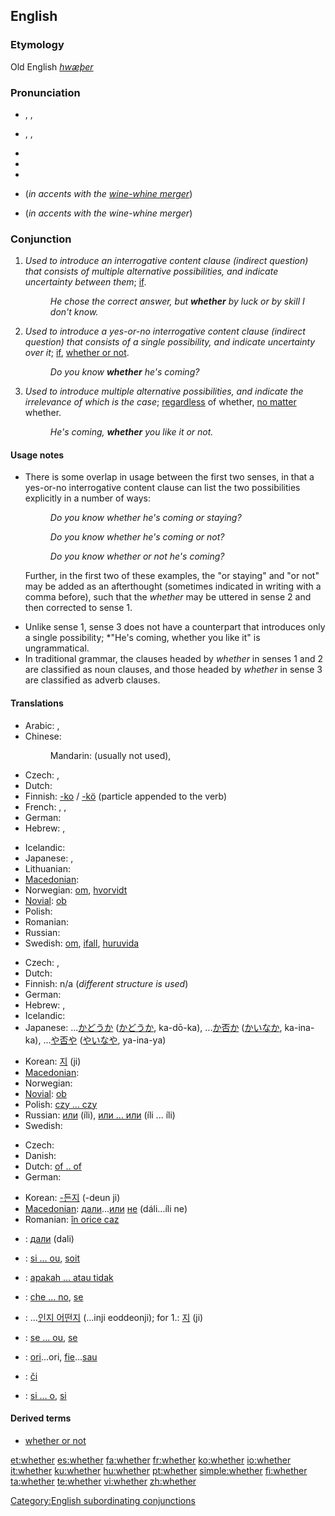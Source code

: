 ==English==

{{rank|during|several|either|338|whether|city|held|help}}

===Etymology===
Old English ''[[hwæþer]]''

===Pronunciation===
* {{enPR|wĕ'<i>th</i>ə(r)}}, {{IPA|/ˈwɛðə(r)/}}, {{SAMPA|/"wED@(r)/}}
* {{enPR|hwĕ'<i>th</i>ə(r)}}, {{IPA|/ˈʍɛðə(r)/}}, {{SAMPA|/"WED@(r)/}}
* {{audio|en-us-whether.ogg|Audio (US)}}
* {{rhymes|ɛðə(r)}}
* {{hyphenation|wheth|er}}
* {{homophones|weather}} (''in accents with the [[wine-whine merger]]'')
* {{homophones|wether}} (''in accents with the wine-whine merger'')

===Conjunction===
{{en-conj}}

# ''Used to introduce an interrogative content clause (indirect question) that consists of multiple alternative possibilities, and indicate uncertainty between them''; [[if]].
#: ''He chose the correct answer, but '''whether''' by luck or by skill I don't know.''
# ''Used to introduce a yes-or-no interrogative content clause (indirect question) that consists of a single possibility, and indicate uncertainty over it''; [[if]], [[whether or not]].
#: ''Do you know '''whether''' he's coming?''
# ''Used to introduce multiple alternative possibilities, and indicate the irrelevance of which is the case''; [[regardless]] of whether, [[no matter]] whether.
#: ''He's coming, '''whether''' you like it or not.''

====Usage notes====
* There is some overlap in usage between the first two senses, in that a yes-or-no interrogative content clause can list the two possibilities explicitly in a number of ways: <dl><dd>''Do you know whether he's coming or staying?''</dd><dd>''Do you know whether he's coming or not?''</dd><dd>''Do you know whether or not he's coming?''</dd></dl> Further, in the first two of these examples, the "or staying" and "or not" may be added as an afterthought (sometimes indicated in writing with a comma before), such that the ''whether'' may be uttered in sense 2 and then corrected to sense 1.
* Unlike sense 1, sense 3 does not have a counterpart that introduces only a single possibility; *"He's coming, whether you like it" is ungrammatical.
* In traditional grammar, the clauses headed by ''whether'' in senses 1 and 2 are classified as noun clauses, and those headed by ''whether'' in sense 3 are classified as adverb clauses.

====Translations====
{{trans-top|if (in indirect questions)}}
* Arabic: {{t|ar|إذا|tr='ídhaa|sc=Arab}}, {{t|ar|سواء|tr=sawaa'|sc=Arab}}
* Chinese:
*: Mandarin: (usually not used), {{t|zh|是否|tr=shì-fǒu|sc=Hani}}
* Czech: {{t+|cs|zda}}, {{t-|cs|zdali}}
* Dutch: {{t+|nl|of}}
* Finnish: [[-ko]] / [[-kö]] (particle appended to the verb)
* French: {{t|fr|si}},  {{t|fr|que}},  {{t|fr|soit}}
* German: {{t+|de|ob}}
* Hebrew: {{he-translation|האם|ha`ím}}, {{he-translation|אם|ím}}
{{trans-mid}}
* Icelandic: {{t+|is|hvort}}
* Japanese: {{t|ja|かどうか|tr=...ka dō ka|sc=Jpan}},  {{t|ja|か|tr=ka|sc=Jpan}}
* Lithuanian: {{t+|lt|ar|xs=Lithuanian}}
* [[Macedonian]]: {{t|mk|дали|tr=dáli|sc=Cyrl}}
* Norwegian: [[om]], [[hvorvidt]]
* [[Novial]]: [[ob]]
* Polish: {{t+|pl|czy}}
* Romanian: {{t+|ro|dacă}}
* Russian: {{t|ru|ли|tr=li|sc=Cyrl}}
* Swedish: [[om#Swedish|om]], [[ifall]], [[huruvida]]
{{trans-bottom}}

{{trans-top|if, either}}
* Czech: {{t+|cs|zda}}, {{t-|cs|zdali}}
* Dutch: {{t+|nl|of}}
* Finnish: n/a (''different structure is used'')
* German: {{t+|de|ob}}
* Hebrew: {{he-translation|באם|be`ím}}, {{he-translation|אם|ím}}
* Icelandic: {{t+|is|hvort}}
* Japanese: ...[[かどうか]] ([[かどうか]], ka-dō-ka), ...[[か否か]] ([[かいなか]], ka-ina-ka), ...[[や否や]] ([[やいなや]], ya-ina-ya)
{{trans-mid}}
* Korean: [[지]] (ji)
* [[Macedonian]]: {{t|mk|дали|tr=dáli|sc=Cyrl}}
* Norwegian: {{t+|no|enten}}
* [[Novial]]: [[ob]]
* Polish: [[czy ... czy]]
* Russian: [[или]] (íli), [[или ... или]] (íli ... íli)
* Swedish: {{t+|sv|om}}
{{trans-bottom}}

{{trans-top|whether or not}}
<!--this should be moved to "whether or not" if it ever gets created.-->
* Czech: {{t+|cs|ať}}
* Danish: {{t+|da|om}}
* Dutch: [[of .. of]]
* German: {{t+|de|ob}}
{{trans-mid}}
* Korean: [[-든지]] (-deun ji)
* [[Macedonian]]: [[дали]]...[[или]] [[не]] (dáli...íli ne)
* Romanian: [[în orice caz]]
{{trans-bottom}}

{{checktrans-top}}
* {{ttbc|Bulgarian}}: [[дали]] (dali)
* {{ttbc|French}}: [[si ... ou]], [[soit]]
* {{ttbc|Indonesian}}: [[apakah ... atau tidak]]
* {{ttbc|Italian}}: [[che ... no]], [[se#Italian|se]]
{{trans-mid}}
* {{ttbc|Korean}}: ...[[인지 어떤지]] (...inji eoddeonji); for 1.: [[지]] (ji)
* {{ttbc|Portuguese}}: [[se ... ou]], [[se#Portuguese|se]]
* {{ttbc|Romanian}}: [[ori]]...ori, [[fie]]...[[sau]]
* {{ttbc|Slovak}}: [[či]]
* {{ttbc|Spanish}}: [[si ... o]], [[si#Spanish|si]]
{{trans-bottom}}

====Derived terms====
* [[whether or not]]

[[Category:English subordinating conjunctions]]

[[et:whether]]
[[es:whether]]
[[fa:whether]]
[[fr:whether]]
[[ko:whether]]
[[io:whether]]
[[it:whether]]
[[ku:whether]]
[[hu:whether]]
[[pt:whether]]
[[simple:whether]]
[[fi:whether]]
[[ta:whether]]
[[te:whether]]
[[vi:whether]]
[[zh:whether]]